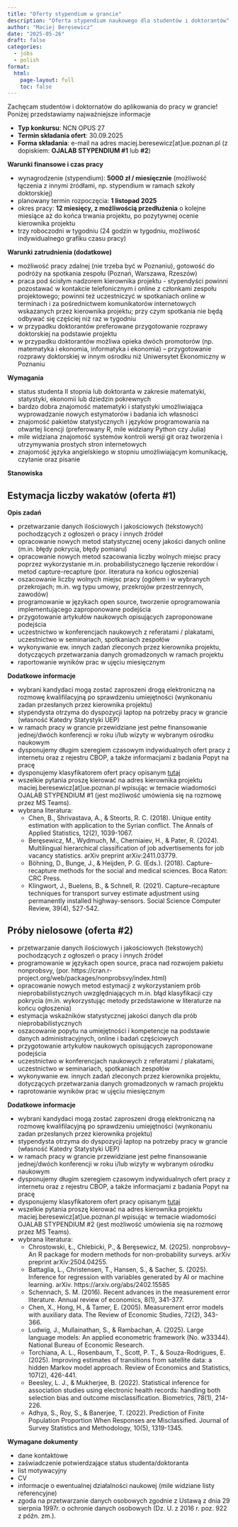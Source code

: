 ```yaml
---
title: "Oferty stypendium w grancie"
description: "Oferta stypendium naukowego dla studentów i doktorantów"
author: "Maciej Beręsewicz"
date: "2025-05-26"
draft: false
categories:
  - jobs
  - polish
format:
  html:
    page-layout: full
    toc: false
---
```


Zachęcam studentów i doktornatów do aplikowania do pracy w grancie! Poniżej przedstawiamy najważniejsze informacje

+ **Typ konkursu**: NCN OPUS 27 
+ **Termin składania ofert**: 30.09.2025 
+ **Forma składania**: e-mail na adres maciej.beresewicz[at]ue.poznan.pl (z dopiskiem: **OJALAB STYPENDIUM #1** lub **#2**) 

**Warunki finansowe i czas pracy**

+ wynagrodzenie (stypendium): **5000 zł / miesięcznie** (możliwość łączenia z innymi źródłami, np. stypendium w ramach szkoły doktorskiej)
+ planowany termin rozpoczęcia: **1 listopad 2025** 
+ okres pracy: **12 miesięcy, z możliwością przedłużenia** o kolejne miesiące aż do końca trwania projektu, po pozytywnej ocenie kierownika projektu 
+ trzy roboczodni w tygodniu (24 godzin w tygodniu, możliwość indywidualnego grafiku czasu pracy) 

**Warunki zatrudnienia (dodatkowe)**

+ możliwość pracy zdalnej (nie trzeba być w Poznaniu), gotowość do podróży na spotkania zespołu (Poznań, Warszawa, Rzeszów) 
+ praca pod ścisłym nadzorem kierownika projektu - stypendyści powinni pozostawać w kontakcie telefonicznym i online z członkami zespołu projektowego; powinni też uczestniczyć w spotkaniach online w terminach i za pośrednictwem komunikatorów internetowych wskazanych przez kierownika projektu; przy czym spotkania nie będą odbywać się częściej niż raz w tygodniu 
+ w przypadku doktorantów preferowane przygotowanie rozprawy doktorskiej na podstawie projektu 
+ w przypadku doktorantów możliwa opieka dwóch promotorów (np. matematyka i ekonomia, informatyka i ekonomia) -- przygotowanie rozprawy doktorskiej w innym ośrodku niż Uniwersytet Ekonomiczny w Poznaniu 


**Wymagania**

+ status studenta II stopnia lub doktoranta w zakresie matematyki, statystyki, ekonomii lub dziedzin pokrewnych 
+ bardzo dobra znajomość matematyki i statystyki umożliwiająca wyprowadzanie nowych estymatorów i badania ich własności 
+ znajomość pakietów statystycznych i języków programowania na otwartej licencji (preferowany R, mile widziany Python czy Julia) 
+ mile widziana znajomość systemów kontroli wersji git oraz tworzenia i utrzymywania prostych stron internetowych 
+ znajomość języka angielskiego w stopniu umożliwiającym komunikację, czytanie oraz pisanie 

**Stanowiska**

::: {.panel-tabset}

## Estymacja liczby wakatów (oferta #1)

**Opis zadań**

+ przetwarzanie danych ilościowych i jakościowych (tekstowych) pochodzących z ogłoszeń o pracy i innych źródeł 
+ opracowanie nowych metod statystycznej oceny jakości danych online (m.in. błędy pokrycia, błędy pomiaru) 
+ opracowanie nowych metod szacowania liczby wolnych miejsc pracy poprzez wykorzystanie m.in. probabilistycznego łączenie rekordów i metod capture-recapture (por. literatura na końcu ogłoszenia) 
+ oszacowanie liczby wolnych miejsc pracy (ogółem i w wybranych przekrojach; m.in. wg typu umowy, przekrojów przestrzennych, zawodów) 
+ programowanie w językach open source, tworzenie oprogramowania implementującego zaproponowane podejścia 
+ przygotowanie artykułów naukowych opisujących zaproponowane podejścia 
+ uczestnictwo w konferencjach naukowych z referatami / plakatami, uczestnictwo w seminariach, spotkaniach zespołów 
+ wykonywanie ew. innych zadań zleconych przez kierownika projektu, dotyczących przetwarzania danych gromadzonych w ramach projektu 
+ raportowanie wyników prac w ujęciu miesięcznym 

**Dodatkowe informacje**

+ wybrani kandydaci mogą zostać zaproszeni drogą elektroniczną na rozmowę kwalifilacyjną po sprawdzeniu umiejętności (wynkonaniu zadan przesłanych przez kierownika projektu) 
+ stypendysta otrzyma do dyspozycji laptop na potrzeby pracy w grancie (własność Katedry Statystyki UEP) 
+ w ramach pracy w grancie przewidziane jest pełne finansowanie jednej/dwóch konferencji w roku i/lub wizyty w wybranym ośrodku naukowym 
+ dysponujemy długim szeregiem czasowym indywidualnych ofert pracy z internetu oraz z rejestru CBOP, a także informacjami z badania Popyt na pracę  
+ dysponujemy klasyfikatorem ofert pracy opisanym [tutaj](https://ojalab.ue.poznan.pl/publications/articles/2025-beresewicz-jos.html)
+ wszelkie pytania proszę kierować na adres kierownika projektu maciej.beresewicz[at]ue.poznan.pl wpisując w temacie wiadomości OJALAB STYPENDIUM #1 (jest możliwość umówienia się na rozmowę przez MS Teams). 
+ wybrana literatura: 
    + Chen, B., Shrivastava, A., & Steorts, R. C. (2018). Unique entity estimation with application to the Syrian conflict. The Annals of Applied Statistics, 12(2), 1039-1067. 
    + Beręsewicz, M., Wydmuch, M., Cherniaiev, H., & Pater, R. (2024). Multilingual hierarchical classification of job advertisements for job vacancy statistics. arXiv preprint arXiv:2411.03779. 
    + Böhning, D., Bunge, J., & Heijden, P. G. (Eds.). (2018). Capture-recapture methods for the social and medical sciences. Boca Raton: CRC Press. 
    + Klingwort, J., Buelens, B., & Schnell, R. (2021). Capture–recapture techniques for transport survey estimate adjustment using permanently installed highway-sensors. Social Science Computer Review, 39(4), 527-542. 


## Próby nielosowe (oferta #2)

+ przetwarzanie danych ilościowych i jakościowych (tekstowych) pochodzących z ogłoszeń o pracy i innych źródeł 
+ programowanie w językach open source, praca nad rozwojem pakietu nonprobsvy, (por. https://cran.r-project.org/web/packages/nonprobsvy/index.html) 
+ opracowanie nowych metod estymacji z wykorzystaniem prób nieprobabilistycznych uwzględniających m.in. błąd klasyfikacji czy pokrycia (m.in. wykorzystując metody przedstawione w literaturze na końcu ogłoszenia)
+ estymacja wskaźników statystycznej jakości danych dla prób nieprobabilistycznych 
+ oszacowanie popytu na umiejętności i kompetencje na podstawie danych administracyjnych, online i badań częściowych 
+ przygotowanie artykułów naukowych opisujących zaproponowane podejścia 
+ uczestnictwo w konferencjach naukowych z referatami / plakatami, uczestnictwo w seminariach, spotkaniach zespołów 
+ wykonywanie ew. innych zadań zleconych przez kierownika projektu, dotyczących przetwarzania danych gromadzonych w ramach projektu 
+ raprotowanie wyników prac w ujęciu miesięcznym 

**Dodatkowe informacje**

+ wybrani kandydaci mogą zostać zaproszeni drogą elektroniczną na rozmowę kwalifilacyjną po sprawdzeniu umiejętności (wynkonaniu zadan przesłanych przez kierownika projektu) 
+ stypendysta otrzyma do dyspozycji laptop na potrzeby pracy w grancie (własność Katedry Statystyki UEP) 
+ w ramach pracy w grancie przewidziane jest pełne finansowanie jednej/dwóch konferencji w roku i/lub wizyty w wybranym ośrodku naukowym 
+ dysponujemy długim szeregiem czasowym indywidualnych ofert pracy z internetu oraz z rejestru CBOP, a także informacjami z badania Popyt na pracę  
+ dysponujemy klasyfikatorem ofert pracy opisanym [tutaj](https://ojalab.ue.poznan.pl/publications/articles/2025-beresewicz-jos.html)
+ wszelkie pytania proszę kierować na adres kierownika projektu maciej.beresewicz[at]ue.poznan.pl wpisując w temacie wiadomości OJALAB STYPENDIUM #2 (jest możliwość umówienia się na rozmowę przez MS Teams). 
+ wybrana literatura: 
    + Chrostowski, Ł., Chlebicki, P., & Beręsewicz, M. (2025). nonprobsvy--An R package for modern methods for non-probability surveys. arXiv preprint arXiv:2504.04255. 
    + Battaglia, L., Christensen, T., Hansen, S., & Sacher, S. (2025). Inference for regression with variables generated by AI or machine learning. arXiv. https://arxiv.org/abs/2402.15585  
    + Schennach, S. M. (2016). Recent advances in the measurement error literature. Annual review of economics, 8(1), 341-377. 
    + Chen, X., Hong, H., & Tamer, E. (2005). Measurement error models with auxiliary data. The Review of Economic Studies, 72(2), 343-366. 
    + Ludwig, J., Mullainathan, S., & Rambachan, A. (2025). Large language models: An applied econometric framework (No. w33344). National Bureau of Economic Research. 
    + Torchiana, A. L., Rosenbaum, T., Scott, P. T., & Souza-Rodrigues, E. (2025). Improving estimates of transitions from satellite data: a hidden Markov model approach. Review of Economics and Statistics, 107(2), 426-441. 
    + Beesley, L. J., & Mukherjee, B. (2022). Statistical inference for association studies using electronic health records: handling both selection bias and outcome misclassification. Biometrics, 78(1), 214-226. 
    + Adhya, S., Roy, S., & Banerjee, T. (2022). Prediction of Finite Population Proportion When Responses are Misclassified. Journal of Survey Statistics and Methodology, 10(5), 1319-1345. 
:::

**Wymagane dokumenty**
 
- dane kontaktowe 
- zaświadczenie potwierdzające status studenta/doktoranta 
- list motywacyjny 
- CV 
- informacje o ewentualnej działalności naukowej (mile widziane listy referencyjne) 
- zgoda na przetwarzanie danych osobowych zgodnie z Ustawą z dnia 29 sierpnia 1997r. o ochronie danych osobowych (Dz. U. z 2016 r. poz. 922 z późn. zm.). 


